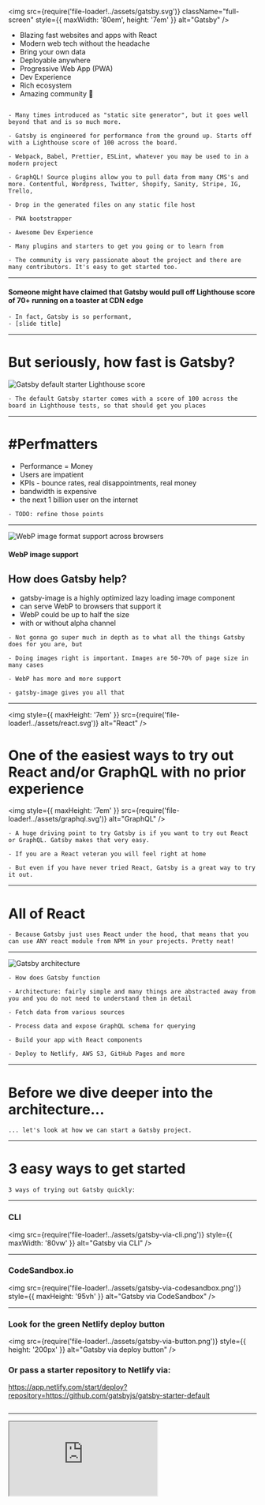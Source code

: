 
<img
  src={require('file-loader!../assets/gatsby.svg')}
  className="full-screen"
  style={{ maxWidth: '80em', height: '7em' }}
  alt="Gatsby"
/>

<ul>
  <Appear>
    <li>Blazing fast websites and apps with React</li>
    <li>Modern web tech without the headache</li>
    <li>Bring your own data</li>
    <li>Deployable anywhere</li>
    <li>Progressive Web App (PWA)</li>
    <li>Dev Experience</li>
    <li>Rich ecosystem</li>
    <li>Amazing community 💜</li>
  </Appear>
</ul>

```notes

- Many times introduced as "static site generator", but it goes well beyond that and is so much more.

- Gatsby is engineered for performance from the ground up. Starts off with a Lighthouse score of 100 across the board.

- Webpack, Babel, Prettier, ESLint, whatever you may be used to in a modern project

- GraphQL! Source plugins allow you to pull data from many CMS's and more. Contentful, Wordpress, Twitter, Shopify, Sanity, Stripe, IG, Trello,

- Drop in the generated files on any static file host

- PWA bootstrapper

- Awesome Dev Experience

- Many plugins and starters to get you going or to learn from

- The community is very passionate about the project and there are many contributors. It's easy to get started too.

```

---

<TwitterTweetEmbed tweetId="1083999310168162304" />

#### Someone might have claimed that Gatsby would pull off Lighthouse score of 70+ running on a toaster at CDN edge

```notes
- In fact, Gatsby is so performant,
- [slide title]
```

---

# But seriously, how fast is Gatsby?

<div>
  <img
    src={require('file-loader!../assets/lighthouse-gatsby-default.png')}
    style={{ width: '70%', margin: '0 auto', display: 'flex' }}
    alt="Gatsby default starter Lighthouse score"
  />
</div>

```notes
- The default Gatsby starter comes with a score of 100 across the board in Lighthouse tests, so that should get you places
```

---

# #Perfmatters

- Performance = Money
- Users are impatient
- KPIs - bounce rates, real disappointments, real money
- bandwidth is expensive
- the next 1 billion user on the internet

```notes
- TODO: refine those points

```

---


<div>
  <img
    style={{ height: '18em' }}
    src={require('file-loader!../assets/webp-support.png')}
    alt="WebP image format support across browsers"
  />
  <h4>WebP image support</h4>
</div>

## How does Gatsby help?

- <span className="accent">gatsby-image</span> is a highly optimized lazy loading image component
- can serve WebP to browsers that support it
- WebP could be up to half the size
- with or without alpha channel

```notes
- Not gonna go super much in depth as to what all the things Gatsby does for you are, but

- Doing images right is important. Images are 50-70% of page size in many cases

- WebP has more and more support

- gatsby-image gives you all that
```

---

<img
  style={{ maxHeight: '7em' }}
  src={require('file-loader!../assets/react.svg')}
  alt="React"
/>

# One of the easiest ways to <span className="accent">try out React and/or GraphQL</span> with no prior experience

<img
  style={{ maxHeight: '7em' }}
  src={require('file-loader!../assets/graphql.svg')}
  alt="GraphQL"
/>

```notes
- A huge driving point to try Gatsby is if you want to try out React or GraphQL. Gatsby makes that very easy.

- If you are a React veteran you will feel right at home

- But even if you have never tried React, Gatsby is a great way to try it out.

```

---

# All of React

```notes
- Because Gatsby just uses React under the hood, that means that you can use ANY react module from NPM in your projects. Pretty neat!
```

---

<div>
  <img
    src={require('file-loader!../assets/gatsby-architecture.png')}
    style={{
      maxWidth: '75%',
      maxHeight: '90%',
      display: 'flex',
      margin: '0 auto'
    }}
    alt="Gatsby architecture"
  />
</div>

```notes
- How does Gatsby function

- Architecture: fairly simple and many things are abstracted away from you and you do not need to understand them in detail

- Fetch data from various sources

- Process data and expose GraphQL schema for querying

- Build your app with React components

- Deploy to Netlify, AWS S3, GitHub Pages and more
```

---

# Before we dive deeper into the architecture...

```notes
... let's look at how we can start a Gatsby project.
```

---

# 3 easy ways to get started

```notes
3 ways of trying out Gatsby quickly:
```

---

### CLI

<img
  src={require('file-loader!../assets/gatsby-via-cli.png')}
  style={{ maxWidth: '80vw' }}
  alt="Gatsby via CLI"
/>

---

### CodeSandbox.io

<img
  src={require('file-loader!../assets/gatsby-via-codesandbox.png')}
  style={{ maxHeight: '95vh' }}
  alt="Gatsby via CodeSandbox"
/>

---

### Look for the green Netlify deploy button

<img
  src={require('file-loader!../assets/gatsby-via-button.png')}
  style={{ height: '200px' }}
  alt="Gatsby via deploy button"
/>

### Or pass a starter repository to Netlify via:

https://app.netlify.com/start/deploy?repository=https://github.com/gatsbyjs/gatsby-starter-default

```notes

```

---

<iframe
  src="https://codesandbox.io/embed/k3201jy9jo?fontsize=14"
  style={{
    width: '90vw',
    height: '90vh',
    border: 0,
    borderRadius: '4px',
    overflow: 'hidden'
  }}
  sandbox="allow-modals allow-forms allow-popups allow-scripts allow-same-origin"
/>

```notes
- For exmaple, here's how the default starter project looks like in CodeSandbox

- You could get quite far already from here:

  - work on project

  - create a GitHub repo from here

  - deploy
```

---

<img
  src={require('file-loader!../assets/gatsby-architecture.png')}
  style={{ maxWidth: '80vw', maxHeight: '95vh' }}
  alt="Gatsby architecture"
/>

```notes
- Cool, so going back to our diagram here, let's now have a look at the different data sources that Gatsby can source
- so we can zoom in on and talk about data sources
```

---

<DataSources />

```notes
- Any data source; There's quite a few of them

- Build pages from Google sheets or Trello cards wut?

- Some worthy mentions that are less gimicky: popular headless CMSs like: Contentful, Sanity, GraphCMS and more...
```

---

# Let's try out <span className="accent">GraphQL</span>

```notes
- Gatsby sources all that data and exposes GraphQL types for you to query against
```

---

# Demo

```notes
TODO: come up with concrete examples to query; set them up in the codesandbox
```

---


<iframe
  src="https://k3201jy9jo.sse.codesandbox.io/___graphql"
  style={{
    width: '90vw',
    height: '90vh',
    border: 0,
    borderRadius: '4px',
    overflow: 'hidden'
  }}
  sandbox="allow-modals allow-forms allow-popups allow-scripts allow-same-origin"
/>

---

# Plugins

<img
  src={require('file-loader!../assets/gatsby-plugins-page.png')}
  style={{ maxWidth: '90vw', maxHeight: '95vh' }}
  alt="Gatsby plugins page"
/>

---

# Plugins

<ul>
  <li>Reusable common functionality</li>
  <li>Source plugins</li>
  <li>Transformer plugins</li>
  <li>Public vs Private</li>
</ul>

```notes
- ~ 700 plugins

- Chunks of reusable functionality, shared with the community.

- Things like Google Analytics, for example. No need to reinvent the wheel. Use the highly optimized and supported plugin.

- 2 special categories of plugins - Source and Transformer plugins

- Source that fetch data at build time

- Transformers that process data, for example a JSON file

- A thing to note about plugins is that you are not limited to only what's available out there. You can easily create your own custom private plugins specific to your project if you have a use case for that.
```

---

# Starters

<img
  src={require('file-loader!../assets/gatsby-starters-page.png')}
  style={{ maxWidth: '90vw', maxHeight: '95vh' }}
  alt="Gatsby starters page"
/>

```notes
- Finally if you really can't be bothered to setup something from scratch, there are plenty of pre-configured starters for particular use cases

- For example: by data provider, styling solution, SEO requirements and more.

- The one major downside is that once you setup a project using a starter you are on your own and don't get anymore updates

- The Gatsby team is working on this and THEMES are coming probably this year to allow for dependancy based starter usage
```

---

# Deploy

- Netlify
- GitHub Pages
- Now.sh
- AWS S3

---

# Showcase

<img
  src={require('file-loader!../assets/gatsby-showcase-main.png')}
  style={{ maxWidth: '90vw', maxHeight: '95vh' }}
  alt="Gatsby showcase"
/>

```notes
- TODO: move this slide to the beginning of the Gatsby stuff to increase interest?

- If you are looking for inspiration

- Submit your own projects to the showcase if you like
```

---

# TODO: What can you build with Gatsby?

- Landing pages
- Ecommerce
- PWAs

Examples

- elementsofai
- store.gatsbyjs.org
- TODO: add lighthouse images per each

```notes
- notes here
```

---

# My projects and learnings

- TODO: write information
- bring the tools as you need them, don't get locked to stacks and technologies if you dont want to
- easily swap out a headless CMS for another one

---

# Showcase of some of my projects

- solve practical problems - generate THOUSANDS OF images and make a super performant page in a few minutes and less than 50 lines of code. So powerful!: campaign-catalog
- generate hundreds of pages hassle free: baehrbg.com
- fpvtips

```notes
- gatsby can be very powerful - show example of a copy of the campaign catalog site to show how far you can get just with 10 lines of code. maybe with rendering sub pages for each of those sites too? 600+ pages real quick?
```

---

# Demo

TODO: Build a site that generates 1000 pages and images in 3 minutes or less

```notes
- Maybe default starter + yaml into a demo of campaign catalog type of thing?
```

---

# TODO: If you want to learn more

- Docs
- Tutorial
- LevelUpTuts
- Learning from other starters or projects

```notes
- Follow tutorial, the docs are pretty solid

- Look up things as you need them
```

---


<div>
  <img
    src={require('file-loader!../assets/gatsby-swag.png')}
    alt="Gatsby swag"
    style={{ maxWidth: '100%' }}
  />
</div>

# Contribute

<div style={{margin: '0 2rem'}}>

Consider contributing and get awesome swag.

Great way to learn.
The community is super helpful!

</div>
